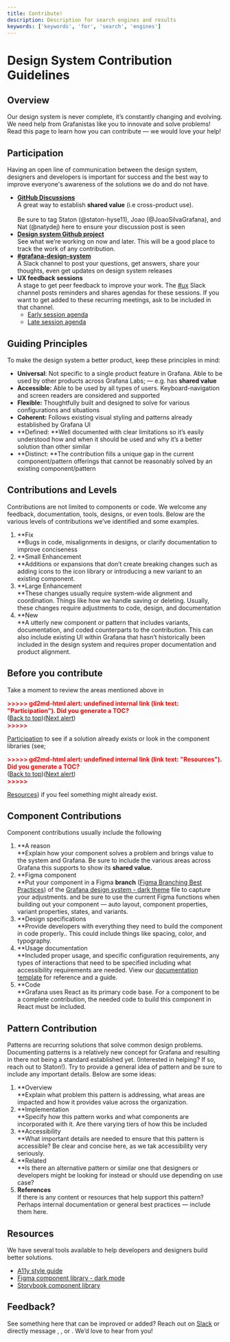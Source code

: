 ```yaml
---
title: Contribute!
description: Description for search engines and results
keywords: ['keywords', 'for', 'search', 'engines']
---
```



# Design System Contribution Guidelines

## Overview

Our design system is never complete, it’s constantly changing and evolving. We need help from Grafanistas like you to innovate and solve problems! Read this page to learn how you can contribute — we would love your help! 


## Participation

Having an open line of communication between the design system, designers and developers is important for success and the best way to improve everyone's awareness of the solutions we do and do not have.



* **[GitHub Discussions](https://github.com/grafana/grafana/discussions/categories/grafana-labs-design-system)**  \
A great way to establish **shared value** (i.e cross-product use).  \
 \
Be sure to tag Staton (@staton-hyse11), Joao (@JoaoSilvaGrafana), and Nat (@natydej) here to ensure your discussion post is seen
* **[Design system Github project](https://github.com/orgs/grafana/projects/176/views/4)** \
See what we’re working on now and later. This will be a good place to track the work of any contribution.
* **[#grafana-design-system](https://raintank-corp.slack.com/archives/CT7S455SP)**  \
A Slack channel to post your questions, get answers, share your thoughts, even get updates on design system releases
* **UX feedback sessions** \
A stage to get peer feedback to improve your work. The [#ux](https://raintank-corp.slack.com/archives/C0F5GDR4P) Slack channel posts reminders and shares agendas for these sessions. If you want to get added to these recurring meetings, ask to be included in that channel. 
    * [Early session agenda](https://docs.google.com/document/d/1m2yciWfQa-rp-KLUrMLYOge00GAd8bLPzmDtDwDFt0o/edit?usp=sharing)
    * [Late session agenda](https://docs.google.com/document/d/1oeaCzAyy3W-TguKUTaOqT2wIiAabuAO_Gr3TMOZKxcA/edit)


## Guiding Principles

To make the design system a better product, keep these principles in mind: 



* **Universal**: Not specific to a single product feature in Grafana. Able to be used by other products across Grafana Labs; — e.g. has **shared value**
* **Accessible:** Able to be used by all types of users. Keyboard-navigation and screen readers are considered and supported
* **Flexible:** Thoughtfully built and designed to solve for various configurations and situations
* **Coherent:** Follows existing visual styling and patterns already established by Grafana UI
* **Defined: **Well documented with clear limitations so it’s easily understood how and when it should be used and why it’s a better solution than other similar
* **Distinct: **The contribution fills a unique gap in the current component/pattern offerings that cannot be reasonably solved by an existing component/pattern


## Contributions and Levels

Contributions are not limited to components or code. We welcome any feedback, documentation, tools, designs, or even tools. Below are the various levels of contributions we’ve identified and some examples.



1. **Fix \
**Bugs in code, misalignments in designs, or clarify documentation to improve conciseness
2. **Small Enhancement \
**Additions or expansions that don’t create breaking changes such as adding icons to the icon library or introducing a new variant to an existing component. 
3. **Large Enhancement \
**These changes usually require system-wide alignment and coordination. Things like how we handle saving or deleting. Usually, these changes require adjustments to code, design, and documentation
4. **New \
**A utterly new component or pattern that includes variants, documentation, and coded counterparts to the contribution. This can also include existing UI within Grafana that hasn’t historically been included in the design system and requires proper documentation and product alignment.


## Before you contribute

Take a moment to review the areas mentioned above in 

<p id="gdcalert1" ><span style="color: red; font-weight: bold">>>>>>  gd2md-html alert: undefined internal link (link text: "Participation"). Did you generate a TOC? </span><br>(<a href="#">Back to top</a>)(<a href="#gdcalert2">Next alert</a>)<br><span style="color: red; font-weight: bold">>>>>> </span></p>

[Participation](#heading=h.81p5kwm2sw0j) to see if a solution already exists or look in the component libraries (see; 

<p id="gdcalert2" ><span style="color: red; font-weight: bold">>>>>>  gd2md-html alert: undefined internal link (link text: "Resources"). Did you generate a TOC? </span><br>(<a href="#">Back to top</a>)(<a href="#gdcalert3">Next alert</a>)<br><span style="color: red; font-weight: bold">>>>>> </span></p>

[Resources](#heading=h.eylb0t9x1b2x)) if you feel something might already exist. 


## Component Contributions

Component contributions usually include the following



1. **A reason \
**Explain how your component solves a problem and brings value to the system and Grafana. Be sure to include the various areas across Grafana this supports to show its **shared value.**
2. **Figma component \
**Put your component in a Figma **branch** ([Figma Branching Best Practices](https://www.figma.com/best-practices/branching-in-figma/)) of the [Grafana design system - dark theme](https://www.figma.com/file/htVIFrTq8e7sx8Olo7L6kZ/Grafana-design-system---Dark-theme?node-id=8444%3A13469&t=cS6yqqfuFLwhDQR9-1) file to capture your adjustments. and be sure to use the current Figma functions when building out your component — auto layout, component properties, variant properties, states, and variants.
3. **Design specifications \
**Provide developers with everything they need to build the component in code properly.. This could include things like spacing, color, and typography. 
4. **Usage documentation \
**Included proper usage, and specific configuration requirements, any types of interactions that need to be specified including what accessibility requirements are needed. View our [documentation template](https://docs.google.com/document/d/1wTaSWYif6Kz-2aBuP4R-HUkj9JwFsyYIwZroALQTQOs/edit?usp=share_link) for reference and a guide.
5. **Code \
**Grafana uses React as its primary code base. For a component to be a complete contribution, the needed code to build this component in React must be included.


## Pattern Contribution

Patterns are recurring solutions that solve common design problems. Documenting patterns is a relatively new concept for Grafana and resulting in there not being a standard established yet. (Interested in helping? If so, reach out to Staton!). Try to provide a general idea of pattern and be sure to include any important details. Below are some ideas:



1. **Overview \
**Explain what problem this pattern is addressing, what areas are impacted and how it provides value across the organization.
2. **Implementation \
**Specify how this pattern works and what components are incorporated with it. Are there varying tiers of how this be included
3. **Accessibility \
**What important details are needed to ensure that this pattern is accessible? Be clear and concise here, as we tak accessibility very seriously.
4. **Related \
**Is there an alternative pattern or similar one that designers or developers might be looking for instead or should use depending on use case?  
5. **References** \
If there is any content or resources that help support this pattern? Perhaps internal documentation or general best practices — include them here.


## Resources

We have several tools available to help developers and designers build better solutions. 



* [A11y style guide](https://github.com/grafana/grafana/blob/main/contribute/style-guides/accessibility.md)
* [Figma component library - dark mode](https://www.figma.com/file/htVIFrTq8e7sx8Olo7L6kZ/Grafana-design-system---Dark-theme?node-id=8443%3A13519)
* [Storybook component library](https://developers.grafana.com/ui/latest/index.html?path=/docs/docs-overview-intro--page)


## Feedback?

See something here that can be improved or added? Reach out on [Slack](https://raintank-corp.slack.com/archives/CT7S455SP) or directly message , , or . We’d love to hear from you!
